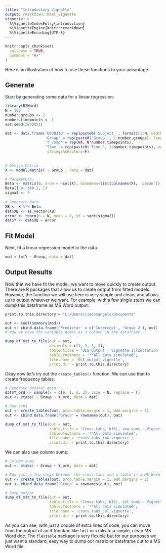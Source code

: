 ```yaml
---
title: "Introductory Vignette"
output: rmarkdown::html_vignette
vignette: >
  %\VignetteIndexEntry{introduction}
  %\VignetteEngine{knitr::rmarkdown}
  %\VignetteEncoding{UTF-8}
---
```


```r
knitr::opts_chunk$set(
  collapse = TRUE,
  comment = "#>"
)
```


Here is an illustration of how to use these functions to your advantage. 


## Generate

Start by generating some data for a linear regression:
```r
library(R2Word)
N = 100 
number.groups <- 2
number.timepoints <- 1
set.seed(3042021)

dat <- data.frame('USUBJID' = rep(paste0('Subject_', formatC(1:N, width = 4, flag = '0')), length.out= N*number.timepoints),
                  'Group' = rep(paste0('Group_', 1:number.groups), length.out = N*number.timepoints),
                  'Y_comp' = rep(NA, N*number.timepoints), 
                  'Time' = rep(paste0('Time_', 1:number.timepoints), each = N),
                   stringsAsFactors=F)
    
        
# Design Matrix
X <- model.matrix( ~ Group , data = dat) 

# Parameters:
Beta <- matrix(0, nrow = ncol(X), dimnames=list(colnames(X), 'param'))
Beta[] <- c(0.2, 1)
sigma2 <- 9 
    
# Generate Data
XB <- X %*% Beta
dat$XB <- as.vector(XB)
error <- rnorm(n = N, mean = 0, sd = sqrt(sigma2))
dat$Y <- dat$XB + error
```


## Fit Model

Next, fit a linear regression model to the data. 

```r
mod <-lm(Y ~ Group, data = dat)
```


## Output Results

 Now that we have fit the model, we want to move quickly to create output. There are R packages that allow us to create output from fitted models. However, the function we will use here is very simple and clean, and allows us to output whatever we want. For example, with a few single steps we can dump this dataframe as MS Word output:
 
```r
print.to.this.directory = "C:/Users/ciaconangelo/Documents"
```

```r
out <- coef(summary(mod))
out <- cbind.data.frame('Predictor' = c('Intercept', 'Group 2'), out)
# Now we have the variable names as a column in the dataframe

dump_df_mat_to_file(out = out, 
                    decimals = c(1, 2, 2, 3), 
                    table.title = 'OLS Output - Vignette Illustration', 
                    table.footnote = '**All data simulated',
                    file.name = 'OLS_output_vignette', 
                    print.dir = print.to.this.directory)
```


Okay now let's try out the `create_tables()` function. We can use that to create frequency tables. 

```r
# Generate ordinal data:
dat$Y_ord <- sample(x = c(0, 1, 2, 3), size = N, replace = T)
out <- xtabs( ~ Group + Y_ord, data = dat)

# Row sums
out <- create_tables(out, prop.table.margin = 1, add.margins = 1)
out <- cbind.data.frame('Group' = rownames(out), out)

dump_df_mat_to_file(out = out, 
                    table.title = 'Cross-tabs, N(%), row sums - Vignette Illustration', 
                    table.footnote = '**All data simulated',
                    file.name = 'cross_tabs_row_vignette', 
                    print.dir = print.to.this.directory)
```

We can also use column sums:


```r
# Column sums
out <- xtabs( ~ Group + Y_ord, data = dat)

# Now just a few steps between the cross-tabs and a table in a MS Word doc
out <- create_tables(out, prop.table.margin = 2, add.margins = 2)
out <- cbind.data.frame('Group' = rownames(out), out)

# Dump output
dump_df_mat_to_file(out = out, 
                    table.title = 'Cross-tabs, N(%), col sums - Vignette Illustration', 
                    table.footnote = '**All data simulated',
                    file.name = 'cross_tabs_col_vignette', 
                    print.dir = print.to.this.directory)
```

As you can see, with just a couple of extra lines of code, you can move from the output of an R function like `lm()` or `xtabs` to a simple, clean MS Word doc. The `flextable` package is very flexible but for our purposes we just want a standard, easy way to dump our matrix or dataframe out to a MS Word file. 
